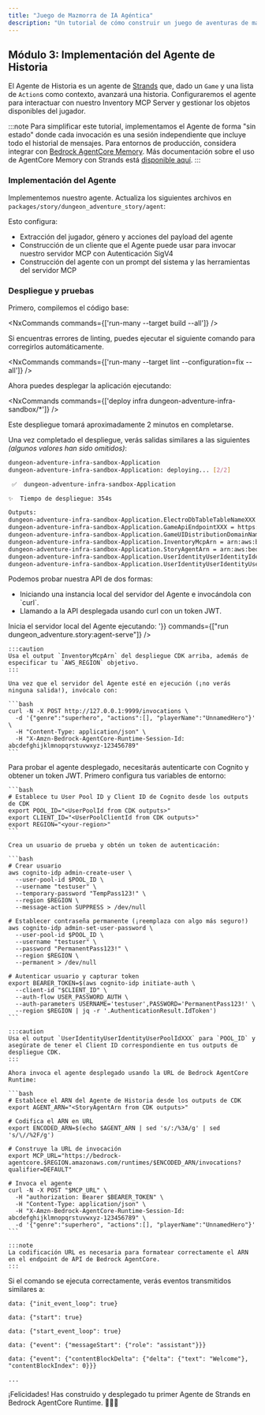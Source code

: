 ```yaml
---
title: "Juego de Mazmorra de IA Agéntica"
description: "Un tutorial de cómo construir un juego de aventuras de mazmorra con IA agéntica usando @aws/nx-plugin."
---
```




## Módulo 3: Implementación del Agente de Historia

El Agente de Historia es un agente de [Strands](https://strandsagents.com/) que, dado un `Game` y una lista de `Action`s como contexto, avanzará una historia. Configuraremos el agente para interactuar con nuestro Inventory MCP Server y gestionar los objetos disponibles del jugador.

:::note
Para simplificar este tutorial, implementamos el Agente de forma "sin estado" donde cada invocación es una sesión independiente que incluye todo el historial de mensajes. Para entornos de producción, considera integrar con [Bedrock AgentCore Memory](https://docs.aws.amazon.com/bedrock-agentcore/latest/devguide/memory.html). Más documentación sobre el uso de AgentCore Memory con Strands está [disponible aquí](https://github.com/aws/bedrock-agentcore-sdk-python/tree/main/src/bedrock_agentcore/memory/integrations/strands).
:::

### Implementación del Agente

Implementemos nuestro agente. Actualiza los siguientes archivos en `packages/story/dungeon_adventure_story/agent`:

<Tabs>
  <TabItem label="main.py">
<E2EDiff lang="python" before="dungeon-adventure/3/main.py.old.template" after="dungeon-adventure/3/main.py.template" />
  </TabItem>
  <TabItem label="agent.py">
<E2EDiff lang="python" before="dungeon-adventure/3/agent.py.old.template" after="dungeon-adventure/3/agent.py.template" />
  </TabItem>
</Tabs>

Esto configura:

- Extracción del jugador, género y acciones del payload del agente
- Construcción de un cliente que el Agente puede usar para invocar nuestro servidor MCP con Autenticación SigV4
- Construcción del agente con un prompt del sistema y las herramientas del servidor MCP

### Despliegue y pruebas

Primero, compilemos el código base:

<NxCommands commands={['run-many --target build --all']} />

<Aside type="tip">
Si encuentras errores de linting, puedes ejecutar el siguiente comando para corregirlos automáticamente.

<NxCommands commands={['run-many --target lint --configuration=fix --all']} />
</Aside>

Ahora puedes desplegar la aplicación ejecutando:

<NxCommands commands={['deploy infra dungeon-adventure-infra-sandbox/*']} />

Este despliegue tomará aproximadamente 2 minutos en completarse.

Una vez completado el despliegue, verás salidas similares a las siguientes _(algunos valores han sido omitidos)_:

```bash
dungeon-adventure-infra-sandbox-Application
dungeon-adventure-infra-sandbox-Application: deploying... [2/2]

 ✅  dungeon-adventure-infra-sandbox-Application

✨  Tiempo de despliegue: 354s

Outputs:
dungeon-adventure-infra-sandbox-Application.ElectroDbTableTableNameXXX = dungeon-adventure-infra-sandbox-Application-ElectroDbTableXXX-YYY
dungeon-adventure-infra-sandbox-Application.GameApiEndpointXXX = https://xxx.execute-api.region.amazonaws.com/prod/
dungeon-adventure-infra-sandbox-Application.GameUIDistributionDomainNameXXX = xxx.cloudfront.net
dungeon-adventure-infra-sandbox-Application.InventoryMcpArn = arn:aws:bedrock-agentcore:region:xxxxxxx:runtime/dungeonadventureventoryMcpServerXXXX-YYYY
dungeon-adventure-infra-sandbox-Application.StoryAgentArn = arn:aws:bedrock-agentcore:region:xxxxxxx:runtime/dungeonadventurecationStoryAgentXXXX-YYYY
dungeon-adventure-infra-sandbox-Application.UserIdentityUserIdentityIdentityPoolIdXXX = region:xxx
dungeon-adventure-infra-sandbox-Application.UserIdentityUserIdentityUserPoolIdXXX = region_xxx
```

Podemos probar nuestra API de dos formas:
<ul>
<li>Iniciando una instancia local del servidor del Agente e invocándola con `curl`.</li>
<li>Llamando a la API desplegada usando curl con un token JWT.</li>
</ul>

<Tabs>
  <TabItem label="Local">
  Inicia el servidor local del Agente ejecutando:
    <NxCommands highlights={['arn:aws:bedrock-agentcore:region:xxxxxxx:runtime/dungeonadventureventoryMcpServerXXXX-YYYY', 'region']} env={{PORT: '9999', INVENTORY_MCP_ARN:"arn:aws:bedrock-agentcore:region:xxxxxxx:runtime/dungeonadventureventoryMcpServerXXXX-YYYY", AWS_REGION: '<region>'}} commands={["run dungeon_adventure.story:agent-serve"]} />

    :::caution
    Usa el output `InventoryMcpArn` del despliegue CDK arriba, además de especificar tu `AWS_REGION` objetivo.
    :::

    Una vez que el servidor del Agente esté en ejecución (¡no verás ninguna salida!), invócalo con:

    ```bash
    curl -N -X POST http://127.0.0.1:9999/invocations \
      -d '{"genre":"superhero", "actions":[], "playerName":"UnnamedHero"}' \
      -H "Content-Type: application/json" \
      -H "X-Amzn-Bedrock-AgentCore-Runtime-Session-Id: abcdefghijklmnopqrstuvwxyz-123456789"
    ```
  </TabItem>
  <TabItem label="Desplegado">
    Para probar el agente desplegado, necesitarás autenticarte con Cognito y obtener un token JWT. Primero configura tus variables de entorno:

    ```bash
    # Establece tu User Pool ID y Client ID de Cognito desde los outputs de CDK
    export POOL_ID="<UserPoolId from CDK outputs>"
    export CLIENT_ID="<UserPoolClientId from CDK outputs>"
    export REGION="<your-region>"
    ```

    Crea un usuario de prueba y obtén un token de autenticación:

    ```bash
    # Crear usuario
    aws cognito-idp admin-create-user \
      --user-pool-id $POOL_ID \
      --username "testuser" \
      --temporary-password "TempPass123!" \
      --region $REGION \
      --message-action SUPPRESS > /dev/null

    # Establecer contraseña permanente (¡reemplaza con algo más seguro!)
    aws cognito-idp admin-set-user-password \
      --user-pool-id $POOL_ID \
      --username "testuser" \
      --password "PermanentPass123!" \
      --region $REGION \
      --permanent > /dev/null

    # Autenticar usuario y capturar token
    export BEARER_TOKEN=$(aws cognito-idp initiate-auth \
      --client-id "$CLIENT_ID" \
      --auth-flow USER_PASSWORD_AUTH \
      --auth-parameters USERNAME='testuser',PASSWORD='PermanentPass123!' \
      --region $REGION | jq -r '.AuthenticationResult.IdToken')
    ```

    :::caution
    Usa el output `UserIdentityUserIdentityUserPoolIdXXX` para `POOL_ID` y asegúrate de tener el Client ID correspondiente en tus outputs de despliegue CDK.
    :::

    Ahora invoca el agente desplegado usando la URL de Bedrock AgentCore Runtime:

    ```bash
    # Establece el ARN del Agente de Historia desde los outputs de CDK
    export AGENT_ARN="<StoryAgentArn from CDK outputs>"

    # Codifica el ARN en URL
    export ENCODED_ARN=$(echo $AGENT_ARN | sed 's/:/%3A/g' | sed 's/\//%2F/g')

    # Construye la URL de invocación
    export MCP_URL="https://bedrock-agentcore.$REGION.amazonaws.com/runtimes/$ENCODED_ARN/invocations?qualifier=DEFAULT"

    # Invoca el agente
    curl -N -X POST "$MCP_URL" \
      -H "authorization: Bearer $BEARER_TOKEN" \
      -H "Content-Type: application/json" \
      -H "X-Amzn-Bedrock-AgentCore-Runtime-Session-Id: abcdefghijklmnopqrstuvwxyz-123456789" \
      -d '{"genre":"superhero", "actions":[], "playerName":"UnnamedHero"}'
    ```

    :::note
    La codificación URL es necesaria para formatear correctamente el ARN en el endpoint de API de Bedrock AgentCore.
    :::
  </TabItem>
</Tabs>

Si el comando se ejecuta correctamente, verás eventos transmitidos similares a:

```
data: {"init_event_loop": true}

data: {"start": true}

data: {"start_event_loop": true}

data: {"event": {"messageStart": {"role": "assistant"}}}

data: {"event": {"contentBlockDelta": {"delta": {"text": "Welcome"}, "contentBlockIndex": 0}}}

...
```

¡Felicidades! Has construido y desplegado tu primer Agente de Strands en Bedrock AgentCore Runtime. 🎉🎉🎉